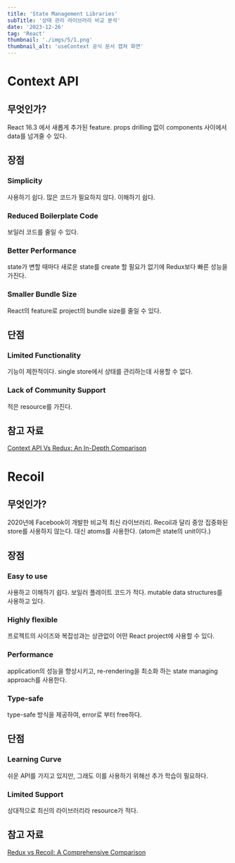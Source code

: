 ```yaml
---
title: 'State Management Libraries'
subTitle: '상태 관리 라이브러리 비교 분석'
date: '2023-12-26'
tag: 'React'
thumbnail: './imgs/5/1.png'
thumbnail_alt: 'useContext 공식 문서 캡쳐 화면'
---
```


# Context API

## 무엇인가?

React 16.3 에서 새롭게 추가된 feature.
props drilling 없이 components 사이에서 data를 넘겨줄 수 있다.

## 장점

### Simplicity

사용하기 쉽다.
많은 코드가 필요하지 않다.
이해하기 쉽다.

### Reduced Boilerplate Code

보일러 코드를 줄일 수 있다.

### Better Performance

state가 변할 때마다 새로운 state를 create 할 필요가 없기에 Redux보다 빠른 성능을 가진다.

### Smaller Bundle Size

React의 feature로 project의 bundle size를 줄일 수 있다.

## 단점

### Limited Functionality

기능이 제한적이다.
single store에서 상태를 관리하는데 사용할 수 없다.

### Lack of Community Support

적은 resource를 가진다.

## 참고 자료

[Context API Vs Redux: An In-Depth Comparison](https://www.oneclickitsolution.com/blog/context-api-vs-redux/)

# Recoil

## 무엇인가?

2020년에 Facebook이 개발한 비교적 최신 라이브러리.
Recoil과 달리 중앙 집중화된 store를 사용하지 않는다.
대신 atoms를 사용한다. (atom은 state의 unit이다.)

## 장점

### Easy to use

사용하고 이해하기 쉽다.
보일러 플레이트 코드가 적다.
mutable data structures를 사용하고 있다.

### Highly flexible

프로젝트의 사이즈와 복잡성과는 상관없이 어떤 React project에 사용할 수 있다.

### Performance

application의 성능을 향상시키고, re-rendering을 최소화 하는 state managing approach를 사용한다.

### Type-safe

type-safe 방식을 제공하여, error로 부터 free하다.

## 단점

### Learning Curve

쉬운 API를 가지고 있지만, 그래도 이를 사용하기 위해선 추가 학습이 필요하다.

### Limited Support

상대적으로 최신의 라이브러리라 resource가 적다.

## 참고 자료

[Redux vs Recoil: A Comprehensive Comparison](https://www.oneclickitsolution.com/blog/redux-vs-recoil/)
